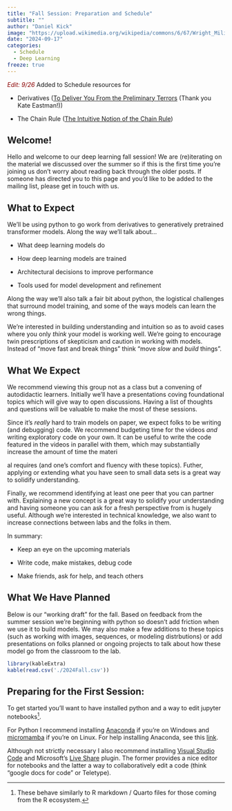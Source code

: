 ```yaml
---
title: "Fall Session: Preparation and Schedule"
subtitle: ""
author: "Daniel Kick"
image: "https://upload.wikimedia.org/wikipedia/commons/6/67/Wright_Military_Flyer_arrives_at_Fort_Myer_VA_DA-SD-05-00659_trimmed.jpg"
date: "2024-09-17"
categories: 
  - Schedule
  - Deep Learning
freeze: true
---
```



<span style="color:darkred">_Edit: 9/26_</span>
Added to Schedule resources for  

-   Derivatives ([To Deliver You From the Preliminary Terrors](https://calculusmadeeasy.org/1.html)
(Thank you Kate Eastman!)) 

-   The Chain Rule ([The Intuitive Notion of the Chain Rule](https://webspace.ship.edu/msrenault/geogebracalculus/derivative_intuitive_chain_rule.html))


## Welcome!

Hello and welcome to our deep learning fall session! We are (re)iterating on the material we discussed over the summer so if this is the first time you're joining us don't worry about reading back through the older posts. If someone has directed you to this page and you'd like to be added to the mailing list, please get in touch with us.

## What to Expect

We'll be using python to go work from derivatives to generatively pretrained transformer models. Along the way we'll talk about...

-   What deep learning models do

-   How deep learning models are trained

-   Architectural decisions to improve performance

-   Tools used for model development and refinement

Along the way we'll also talk a fair bit about python, the logistical challenges that surround model training, and some of the ways models can learn the wrong things.

We're interested in building understanding and intuition so as to avoid cases where you only *think* your model is working well. We're going to encourage twin prescriptions of skepticism and caution in working with models. Instead of "move fast and break things" think "move *slow* and *build* things".

## What We Expect

We recommend viewing this group not as a class but a convening of autodidactic learners. Initially we'll have a presentations coving foundational topics which will give way to open discussions. Having a list of thoughts and questions will be valuable to make the most of these sessions.

Since it's *really* hard to train models on paper, we expect folks to be writing (and debugging) code. We recommend budgeting time for the videos *and* writing exploratory code on your own. It can be useful to write the code featured in the videos in parallel with them, which may substantially increase the amount of time the materi

al requires (and one's comfort and fluency with these topics). Futher, applying or extending what you have seen to small data sets is a great way to solidify understanding.

Finally, we recommend identifying at least one peer that you can partner with. Explaining a new concept is a great way to solidify your understanding and having someone you can ask for a fresh perspective from is hugely useful. Although we're interested in technical knowledge, we also want to increase connections between labs and the folks in them.

In summary:

-   Keep an eye on the upcoming materials

-   Write code, make mistakes, debug code

-   Make friends, ask for help, and teach others

## What We Have Planned

Below is our "working draft" for the fall. Based on feedback from the summer session we're beginning with python so doesn't add friction when we use it to build models. We may also make a few additions to these topics (such as working with images, sequences, or modeling distrbutions) or add presentations on folks planned or ongoing projects to talk about how these model go from the classroom to the lab.

```r
library(kableExtra)
kable(read.csv('./2024Fall.csv'))
```

## Preparing for the First Session:

To get started you'll want to have installed python and a way to edit jupyter notebooks[^1].

[^1]: These behave similarly to R markdown / Quarto files for those coming from the R ecosystem.

For Python I recommend installing [Anaconda](https://www.anaconda.com/products/navigator) if you're on Windows and [micromamba](https://mamba.readthedocs.io/en/latest/installation/micromamba-installation.html) if you're on Linux. For help installing Anaconda, see this [link](/posts/DeepLearningCommunityofPractice/240501_PreMeeting/).

Although not strictly necessary I also recommend installing [Visual Studio Code](https://code.visualstudio.com/) and Microsoft's [Live Share](https://marketplace.visualstudio.com/items?itemName=MS-vsliveshare.vsliveshare) plugin. The former provides a nice editor for notebooks and the latter a way to collaboratively edit a code (think "google docs for code" or Teletype).
